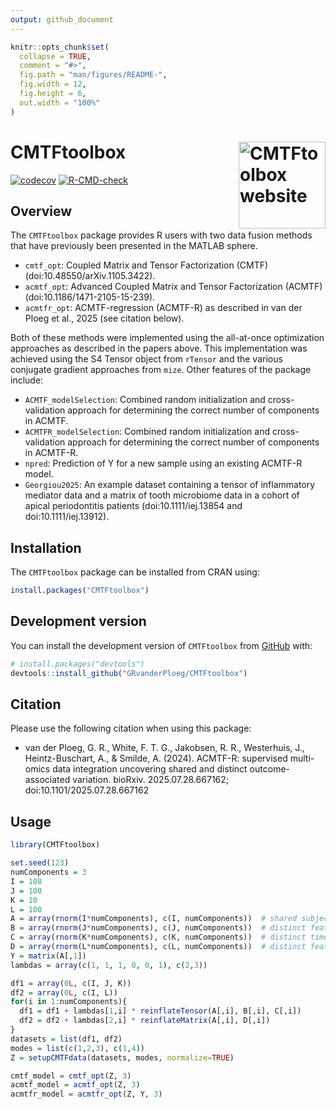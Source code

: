 ```yaml
---
output: github_document
---
```


<!-- README.md is generated from README.Rmd. Please edit that file -->

```r
knitr::opts_chunk$set(
  collapse = TRUE,
  comment = "#>",
  fig.path = "man/figures/README-",
  fig.width = 12,
  fig.height = 6,
  out.width = "100%"
)
```

# CMTFtoolbox <a href="https://grvanderploeg.com/CMTFtoolbox/"><img src="man/figures/logo.png" alt="CMTFtoolbox website" align="right" height="139"/></a>

<!-- badges: start -->

[![codecov](https://codecov.io/gh/GRvanderPloeg/CMTFtoolbox/graph/badge.svg)](https://app.codecov.io/gh/GRvanderPloeg/CMTFtoolbox?branch=master) [![R-CMD-check](https://github.com/GRvanderPloeg/CMTFtoolbox/actions/workflows/R-CMD-check.yaml/badge.svg)](https://github.com/GRvanderPloeg/CMTFtoolbox/actions/workflows/R-CMD-check.yaml)

<!-- badges: end -->

## Overview

The `CMTFtoolbox` package provides R users with two data fusion methods that have previously been presented in the MATLAB sphere.

-   `cmtf_opt`: Coupled Matrix and Tensor Factorization (CMTF) (doi:10.48550/arXiv.1105.3422).
-   `acmtf_opt`: Advanced Coupled Matrix and Tensor Factorization (ACMTF) (doi:10.1186/1471-2105-15-239).
-   `acmtfr_opt`: ACMTF-regression (ACMTF-R) as described in van der Ploeg et al., 2025 (see citation below).

Both of these methods were implemented using the all-at-once optimization approaches as described in the papers above. This implementation was achieved using the S4 Tensor object from `rTensor` and the various conjugate gradient approaches from `mize`. Other features of the package include:

-   `ACMTF_modelSelection`: Combined random initialization and cross-validation approach for determining the correct number of components in ACMTF.
-   `ACMTFR_modelSelection`: Combined random initialization and cross-validation approach for determining the correct number of components in ACMTF-R.
-   `npred`: Prediction of Y for a new sample using an existing ACMTF-R model.
-   `Georgiou2025`: An example dataset containing a tensor of inflammatory mediator data and a matrix of tooth microbiome data in a cohort of apical periodontitis patients (doi:10.1111/iej.13854 and doi:10.1111/iej.13912).

## Installation

The `CMTFtoolbox` package can be installed from CRAN using:

``` r
install.packages("CMTFtoolbox")
```

## Development version

You can install the development version of `CMTFtoolbox` from [GitHub](https://github.com/) with:

``` r
# install.packages("devtools")
devtools::install_github("GRvanderPloeg/CMTFtoolbox")
```

## Citation

Please use the following citation when using this package:

-   van der Ploeg, G. R., White, F. T. G., Jakobsen, R. R., Westerhuis, J., Heintz-Buschart, A., & Smilde, A. (2024). ACMTF-R: supervised multi-omics data integration uncovering shared and distinct outcome-associated variation. bioRxiv. 2025.07.28.667162; doi:10.1101/2025.07.28.667162

## Usage

```r
library(CMTFtoolbox)

set.seed(123)
numComponents = 3
I = 108
J = 100
K = 10
L = 100
A = array(rnorm(I*numComponents), c(I, numComponents))  # shared subject mode
B = array(rnorm(J*numComponents), c(J, numComponents))  # distinct feature mode of X1
C = array(rnorm(K*numComponents), c(K, numComponents))  # distinct time mode of X1
D = array(rnorm(L*numComponents), c(L, numComponents))  # distinct feature mode of X2
Y = matrix(A[,1])
lambdas = array(c(1, 1, 1, 0, 0, 1), c(2,3))

df1 = array(0L, c(I, J, K))
df2 = array(0L, c(I, L))
for(i in 1:numComponents){
  df1 = df1 + lambdas[1,i] * reinflateTensor(A[,i], B[,i], C[,i])
  df2 = df2 + lambdas[2,i] * reinflateMatrix(A[,i], D[,i])
}
datasets = list(df1, df2)
modes = list(c(1,2,3), c(1,4))
Z = setupCMTFdata(datasets, modes, normalize=TRUE)

cmtf_model = cmtf_opt(Z, 3)
acmtf_model = acmtf_opt(Z, 3)
acmtfr_model = acmtfr_opt(Z, Y, 3)
```
